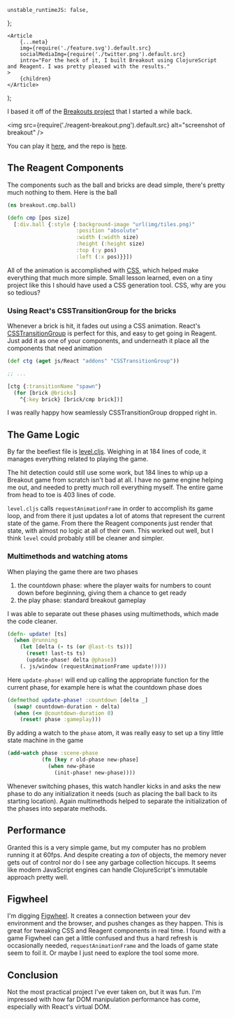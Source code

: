 
	unstable_runtimeJS: false,
};

	<Article
		{...meta}
		img={require('./feature.svg').default.src}
		socialMediaImg={require('./twitter.png').default.src}
		intro="For the heck of it, I built Breakout using ClojureScript and Reagent. I was pretty pleased with the results."
	>
		{children}
	</Article>
);

I based it off of the [Breakouts project](http://jsbreakouts.mattgreer.dev) that I started a while back.

<img
	src={require('./reagent-breakout.png').default.src}
	alt="screenshot of breakout"
/>

You can play it [here](http://city41.github.io/reagent-breakout), and the repo is [here](https://github.com/city41/reagent-breakout).

## The Reagent Components

The components such as the ball and bricks are dead simple, there's pretty much nothing to them. Here is the ball

```clojure
(ns breakout.cmp.ball)

(defn cmp [pos size]
  [:div.ball {:style {:background-image "url(img/tiles.png)"
                      :position "absolute"
                      :width (:width size)
                      :height (:height size)
                      :top (:y pos)
                      :left (:x pos)}}])
```

All of the animation is accomplished with [CSS](https://github.com/city41/reagent-breakout/blob/master/resources/public/css/site.css), which helped make everything that much more simple. Small lesson learned, even on a tiny project like this I should have used a CSS generation tool. CSS, why are you so tedious?

### Using React's CSSTransitionGroup for the bricks

Whenever a brick is hit, it fades out using a CSS animation. React's [CSSTransitionGroup](http://facebook.github.io/react/docs/animation.html) is perfect for this, and easy to get going in Reagent. Just add it as one of your components, and underneath it place all the components that need animation

```clojure
(def ctg (aget js/React "addons" "CSSTransitionGroup"))

;; ...

[ctg {:transitionName "spawn"}
  (for [brick @bricks]
    ^{:key brick} [brick/cmp brick])]
```

I was really happy how seamlessly CSSTransitionGroup dropped right in.

## The Game Logic

By far the beefiest file is [level.cljs](https://github.com/city41/reagent-breakout/blob/master/src/cljs/breakout/engine/level.cljs). Weighing in at 184 lines of code, it manages everything related to playing the game.

The hit detection could still use some work, but 184 lines to whip up a Breakout game from scratch isn't bad at all. I have no game engine helping me out, and needed to pretty much roll everything myself. The entire game from head to toe is 403 lines of code.

`level.cljs` calls `requestAnimationFrame` in order to accomplish its game loop, and from there it just updates a lot of atoms that represent the current state of the game. From there the Reagent components just render that state, with almost no logic at all of their own. This worked out well, but I think `level` could probably still be cleaner and simpler.

### Multimethods and watching atoms

When playing the game there are two phases

1. the countdown phase: where the player waits for numbers to count down before beginning, giving them a chance to get ready
1. the play phase: standard breakout gameplay

I was able to separate out these phases using multimethods, which made the code cleaner.

```clojure
(defn- update! [ts]
  (when @running
    (let [delta (- ts (or @last-ts ts))]
      (reset! last-ts ts)
      (update-phase! delta @phase))
    (. js/window (requestAnimationFrame update!))))
```

Here `update-phase!` will end up calling the appropriate function for the current phase, for example here is what the countdown phase does

```clojure
(defmethod update-phase! :countdown [delta _]
  (swap! countdown-duration - delta)
  (when (<= @countdown-duration 0)
    (reset! phase :gameplay)))
```

By adding a watch to the `phase` atom, it was really easy to set up a tiny little state machine in the game

```clojure
(add-watch phase :scene-phase
           (fn [key r old-phase new-phase]
             (when new-phase
               (init-phase! new-phase))))
```

Whenever switching phases, this watch handler kicks in and asks the new phase to do any initialization it needs (such as placing the ball back to its starting location). Again multimethods helped to separate the initialization of the phases into separate methods.

## Performance

Granted this is a very simple game, but my computer has no problem running it at 60fps. And despite creating a _ton_ of objects, the memory never gets out of control nor do I see any garbage collection hiccups. It seems like modern JavaScript engines can handle ClojureScript's immutable approach pretty well.

## Figwheel

I'm digging [Figwheel](https://github.com/bhauman/lein-figwheel). It creates a connection between your dev environment and the browser, and pushes changes as they happen. This is great for tweaking CSS and Reagent components in real time. I found with a game Figwheel can get a little confused and thus a hard refresh is occasionally needed, `requestAnimationFrame` and the loads of game state seem to foil it. Or maybe I just need to explore the tool some more.

## Conclusion

Not the most practical project I've ever taken on, but it was fun. I'm impressed with how far DOM manipulation performance has come, especially with React's virtual DOM.
